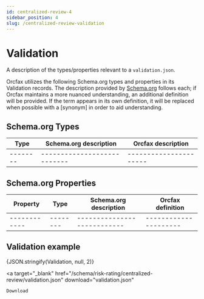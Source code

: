 ```yaml
---
id: centralized-review-4
sidebar_position: 4
slug: /centralized-review-validation
---
```



# Validation

A description of the types/properties relevant to a
`validation.json`.

Orcfax utilizes the following Schema.org types and properties in its Validation
records. The description provided by [Schema.org][schema-1]
follows each; if Orcfax maintains a more nuanced understanding, an additional
definition will be provided. If the term appears in its own definition, it will
be replaced when possible with a \[synonym\] in order to aid understanding.

[schema-1]: https://schema.org/

## Schema.org Types

| Type     | Schema.org description     | Orcfax description     |
| -------- | ---------------------------| ---------------------- |
| -------- | ---------------------------| ---------------------- |

## Schema.org Properties

| Property     | Type     | Schema.org description     | Orcfax definition     |
| ------------ | -------- | ---------------------------| --------------------- |
| ------------ | -------- | ---------------------------| --------------------- |

## Validation example

<CodeBlock language="json">{JSON.stringify(Validation, null, 2)}</CodeBlock>

<a
    target="_blank"
    href="/schema/risk-rating/centralized-review/validation.json"
    download="validation.json"
>
    Download
</a>
